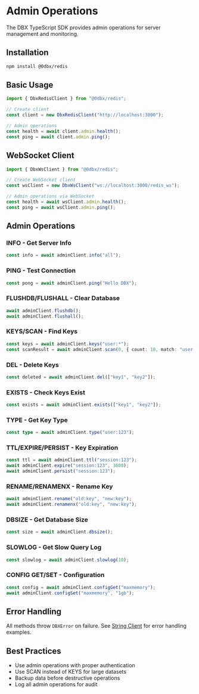 # Admin Operations

The DBX TypeScript SDK provides admin operations for server management and monitoring.

## Installation

```bash
npm install @0dbx/redis
```

## Basic Usage

```typescript
import { DbxRedisClient } from "@0dbx/redis";

// Create client
const client = new DbxRedisClient("http://localhost:3000");

// Admin operations
const health = await client.admin.health();
const ping = await client.admin.ping();
```

## WebSocket Client

```typescript
import { DbxWsClient } from "@0dbx/redis";

// Create WebSocket client
const wsClient = new DbxWsClient("ws://localhost:3000/redis_ws");

// Admin operations via WebSocket
const health = await wsClient.admin.health();
const ping = await wsClient.admin.ping();
```

## Admin Operations

### INFO - Get Server Info

```typescript
const info = await adminClient.info("all");
```

### PING - Test Connection

```typescript
const pong = await adminClient.ping("Hello DBX");
```

### FLUSHDB/FLUSHALL - Clear Database

```typescript
await adminClient.flushdb();
await adminClient.flushall();
```

### KEYS/SCAN - Find Keys

```typescript
const keys = await adminClient.keys("user:*");
const scanResult = await adminClient.scan(0, { count: 10, match: "user:*" });
```

### DEL - Delete Keys

```typescript
const deleted = await adminClient.del(["key1", "key2"]);
```

### EXISTS - Check Keys Exist

```typescript
const exists = await adminClient.exists(["key1", "key2"]);
```

### TYPE - Get Key Type

```typescript
const type = await adminClient.type("user:123");
```

### TTL/EXPIRE/PERSIST - Key Expiration

```typescript
const ttl = await adminClient.ttl("session:123");
await adminClient.expire("session:123", 3600);
await adminClient.persist("session:123");
```

### RENAME/RENAMENX - Rename Key

```typescript
await adminClient.rename("old:key", "new:key");
await adminClient.renamenx("old:key", "new:key");
```

### DBSIZE - Get Database Size

```typescript
const size = await adminClient.dbsize();
```

### SLOWLOG - Get Slow Query Log

```typescript
const slowlog = await adminClient.slowlog(10);
```

### CONFIG GET/SET - Configuration

```typescript
const config = await adminClient.configGet("maxmemory");
await adminClient.configSet("maxmemory", "1gb");
```

## Error Handling

All methods throw `DBXError` on failure. See [String Client](./string) for error handling examples.

## Best Practices

- Use admin operations with proper authentication
- Use SCAN instead of KEYS for large datasets
- Backup data before destructive operations
- Log all admin operations for audit
